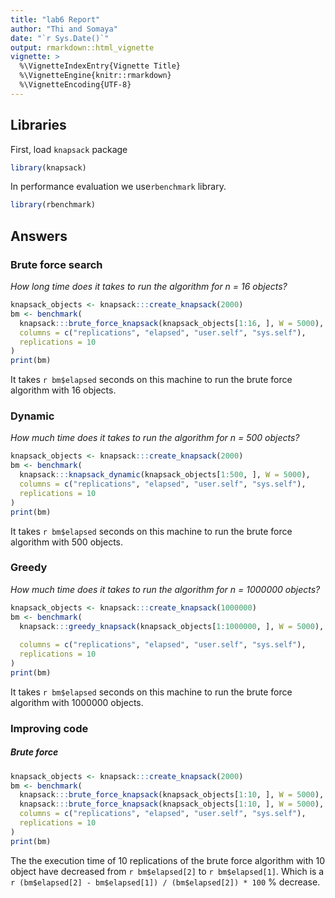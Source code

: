 ```yaml
---
title: "lab6 Report"
author: "Thi and Somaya"
date: "`r Sys.Date()`"
output: rmarkdown::html_vignette
vignette: >
  %\VignetteIndexEntry{Vignette Title}
  %\VignetteEngine{knitr::rmarkdown}
  %\VignetteEncoding{UTF-8}
---
```


## Libraries
First, load `knapsack` package
```r
library(knapsack)
```

In performance evaluation we use`rbenchmark` library.
```r
library(rbenchmark)
```

## Answers

### Brute force search


_How long time does it takes to run the algorithm for n = 16 objects?_

```r
knapsack_objects <- knapsack:::create_knapsack(2000)
bm <- benchmark(
  knapsack:::brute_force_knapsack(knapsack_objects[1:16, ], W = 5000),
  columns = c("replications", "elapsed", "user.self", "sys.self"),
  replications = 10
)
print(bm)
```
It takes `r bm$elapsed` seconds on this machine to run the brute force algorithm with 16 objects.


### Dynamic

_How much time does it takes to run the algorithm for n = 500 objects?_

```r
knapsack_objects <- knapsack:::create_knapsack(2000)
bm <- benchmark(
  knapsack:::knapsack_dynamic(knapsack_objects[1:500, ], W = 5000),
  columns = c("replications", "elapsed", "user.self", "sys.self"),
  replications = 10
)
print(bm)
```

It takes `r bm$elapsed` seconds on this machine to run the brute force algorithm with 500 objects.


### Greedy

_How much time does it takes to run the algorithm for n = 1000000 objects?_

```r
knapsack_objects <- knapsack:::create_knapsack(1000000)
bm <- benchmark(
  knapsack:::greedy_knapsack(knapsack_objects[1:1000000, ], W = 5000),
  
  columns = c("replications", "elapsed", "user.self", "sys.self"),
  replications = 10
)
print(bm)
```

It takes `r bm$elapsed` seconds on this machine to run the brute force algorithm with 1000000 objects.


### Improving code
##### Brute force

```r
knapsack_objects <- knapsack:::create_knapsack(2000)
bm <- benchmark(
  knapsack:::brute_force_knapsack(knapsack_objects[1:10, ], W = 5000),
  knapsack:::brute_force_knapsack(knapsack_objects[1:10, ], W = 5000), 
  columns = c("replications", "elapsed", "user.self", "sys.self"),
  replications = 10
)
print(bm)
```

The the execution time of 10 replications of the brute force algorithm with 10 object have decreased from `r bm$elapsed[2]` to `r bm$elapsed[1]`. Which is a `r (bm$elapsed[2] - bm$elapsed[1]) / (bm$elapsed[2]) * 100` % decrease.
